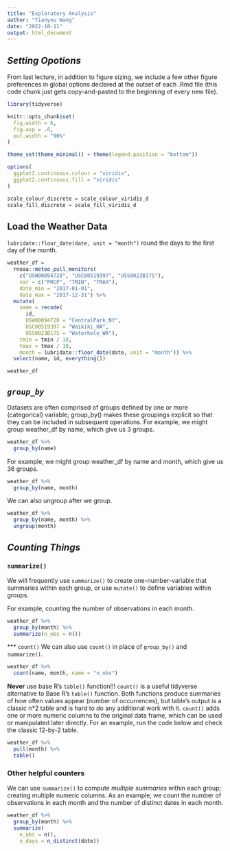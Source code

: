```yaml
---
title: "Exploratory Analysis"
author: "Tianyou Wang"
date: "2022-10-11"
output: html_document
---
```


## *Setting Opotions*

From last lecture, in addition to figure sizing, we include a few other figure preferences in global options declared at the outset of each .Rmd file (this code chunk just gets copy-and-pasted to the beginning of every new file).

```r
library(tidyverse)

knitr::opts_chunk$set(
  fig.width = 6,
  fig.asp = .6,
  out.width = "90%"
)

theme_set(theme_minimal() + theme(legend.position = "bottom"))

options(
  ggplot2.continuous.colour = "viridis",
  ggplot2.continuous.fill = "viridis"
)

scale_colour_discrete = scale_colour_viridis_d
scale_fill_discrete = scale_fill_viridis_d
```





## Load the Weather Data
`lubridate::floor_date(date, unit = "month")` round the days to the first day of the month.
```r
weather_df =  
  rnoaa::meteo_pull_monitors(
    c("USW00094728", "USC00519397", "USS0023B17S"),
    var = c("PRCP", "TMIN", "TMAX"), 
    date_min = "2017-01-01",
    date_max = "2017-12-31") %>%
  mutate(
    name = recode(
      id, 
      USW00094728 = "CentralPark_NY", 
      USC00519397 = "Waikiki_HA",
      USS0023B17S = "Waterhole_WA"),
    tmin = tmin / 10,
    tmax = tmax / 10,
    month = lubridate::floor_date(date, unit = "month")) %>%
  select(name, id, everything())

weather_df
```





##  *`group_by`*

Datasets are often comprised of groups defined by one or more (categorical) variable; group_by() makes these groupings explicit so that they can be included in subsequent operations. For example, we might group weather_df by name, which give us 3 groups.
```r
weather_df %>%
  group_by(name)
```


For example, we might group weather_df by name and month, which give us 36 groups.
```r
weather_df %>%
  group_by(name, month)
```


We can also ungroup after we group.
```r
weather_df %>%
  group_by(name, month) %>% 
  ungroup(month)
```




## *Counting Things*

### `summarize()` 

We will frequently use `summarize()` to create one-number-variable that summaries within each group, or use `mutate()` to define variables within groups. 

For example, counting the number of observations in each month.
```r
weather_df %>%
  group_by(month) %>%
  summarize(n_obs = n())
```


*** `count()`
We can also use `count()` in place of `group_by()` and `summarize()`.
```r
weather_df %>%
  count(name, month, name = "n_obs")
```


**Never** use base R's `table()` function!!!
`count()` is a useful tidyverse alternative to Base R’s `table()` function. Both functions produce summaries of how often values appear (number of occurrences), but table’s output is a classic n*2 table and is hard to do any additional work with it. `count()` adds one or more numeric columns to the original data frame, which can be used or manipulated later directly. For an example, run the code below and check the classic 12-by-2 table.

```r
weather_df %>%
  pull(month) %>% 
  table()
```



### Other helpful counters

We can use `summarize()` to compute *multiple summaries* within each group; creating multiple numeric columns. As an example, we count the number of observations in each month and the number of distinct dates in each month.
```r
weather_df %>%
  group_by(month) %>%
  summarize(
    n_obs = n(),
    n_days = n_distinct(date))
```








